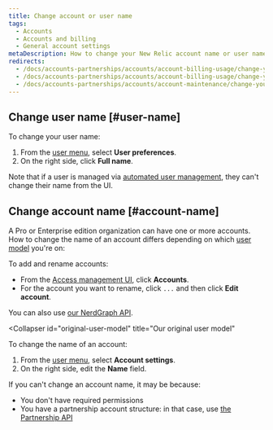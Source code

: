```yaml
---
title: Change account or user name
tags:
  - Accounts
  - Accounts and billing
  - General account settings
metaDescription: How to change your New Relic account name or user name.
redirects:
  - /docs/accounts-partnerships/accounts/account-billing-usage/change-your-account-name
  - /docs/accounts-partnerships/accounts/account-billing-usage/change-your-new-relic-account-name
  - /docs/accounts-partnerships/accounts/account-maintenance/change-your-new-relic-account-name
---
```


## Change user name [#user-name]

To change your user name:
1. From the [user menu](/docs/accounts/accounts-billing/general-account-settings/intro-account-settings), select **User preferences**.
2. On the right side, click **Full name**.

Note that if a user is managed via [automated user management](/docs/accounts/accounts/automated-user-management/automated-user-provisioning-single-sign), they can't change their name from the UI.  

## Change account name [#account-name]

A Pro or Enterprise edition organization can have one or more accounts. How to change the name of an account differs depending on which [user model](/docs/accounts/original-accounts-billing/original-users-roles/overview-user-models) you're on: 

<CollapserGroup>
  <Collapser
    id="new-user-model"
    title="Our newer user model"
  >
To add and rename accounts: 

* From the [Access management UI](https://one.newrelic.com/admin-portal/organizations/organization-detail), click **Accounts**. 
* For the account you want to rename, click `...` and then click **Edit account**.  

You can also use [our NerdGraph API](/docs/apis/nerdgraph/examples/manage-accounts-nerdgraph). 

  </Collapser>


  <Collapser
    id="original-user-model"
    title="Our original user model"
  >
To change the name of an account:
1. From the [user menu](/docs/accounts/accounts-billing/general-account-settings/intro-account-settings/), select **Account settings**.
2. On the right side, edit the **Name** field.
  </Collapser>
</CollapserGroup>

If you can't change an account name, it may be because: 
* You don't have required permissions
* You have a partnership account structure: in that case, use [the Partnership API](/docs/new-relic-partnerships/partnerships/partner-api/partnership-api-account-object) 

